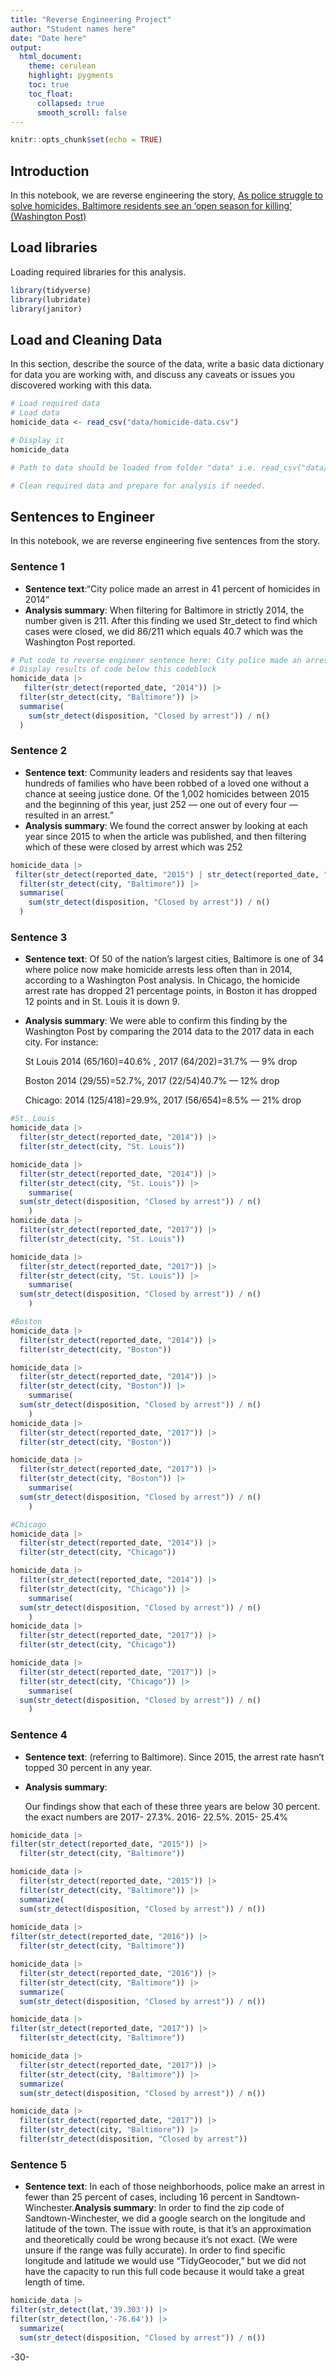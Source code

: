 ```yaml
---
title: "Reverse Engineering Project"
author: "Student names here"
date: "Date here"
output:
  html_document:
    theme: cerulean
    highlight: pygments
    toc: true
    toc_float:
      collapsed: true
      smooth_scroll: false
---
```


```r
knitr::opts_chunk$set(echo = TRUE)
```

## Introduction

In this notebook, we are reverse engineering the story, [As police struggle to solve homicides, Baltimore residents see an ‘open season for killing' (Washington Post)](https://www.washingtonpost.com/investigations/as-police-struggle-to-solve-homicides-baltimore-residents-see-an-open-season-for-killing/2018/12/26/7ee561e4-fb24-11e8-8c9a-860ce2a8148f_story.html)

## Load libraries

Loading required libraries for this analysis.

```r
library(tidyverse)
library(lubridate)
library(janitor)

```

## Load and Cleaning Data

In this section, describe the source of the data, write a basic data dictionary for data you are working with, and discuss any caveats or issues you discovered working with this data.

```r
# Load required data
# Load data
homicide_data <- read_csv("data/homicide-data.csv")

# Display it
homicide_data

# Path to data should be loaded from folder "data" i.e. read_csv("data/name_of_data.csv")

# Clean required data and prepare for analysis if needed. 

```

## Sentences to Engineer

In this notebook, we are reverse engineering five sentences from the story.

### Sentence 1

-   **Sentence text**:"City police made an arrest in 41 percent of homicides in 2014"
-   **Analysis summary**: When filtering for Baltimore in strictly 2014, the number given is 211. After this finding we used Str_detect to find which cases were closed, we did 86/211 which equals 40.7 which was the Washington Post reported.

```r
# Put code to reverse engineer sentence here: City police made an arrest in 41 percent of homicides in 2014
# Display results of code below this codeblock
homicide_data |>
   filter(str_detect(reported_date, "2014")) |>
  filter(str_detect(city, "Baltimore")) |>
  summarise(
    sum(str_detect(disposition, "Closed by arrest")) / n()
  )
```

### Sentence 2

-   **Sentence text**: Community leaders and residents say that leaves hundreds of families who have been robbed of a loved one without a chance at seeing justice done. Of the 1,002 homicides between 2015 and the beginning of this year, just 252 — one out of every four — resulted in an arrest."
-   **Analysis summary**: We found the correct answer by looking at each year since 2015 to when the article was published, and then filtering which of these were closed by arrest which was 252

```r
homicide_data |>
 filter(str_detect(reported_date, "2015") | str_detect(reported_date, "2016") | str_detect(reported_date, "2017"))|>
  filter(str_detect(city, "Baltimore")) |>
  summarise(
    sum(str_detect(disposition, "Closed by arrest")) / n()
  )
```

### Sentence 3

-   **Sentence text**: Of 50 of the nation’s largest cities, Baltimore is one of 34 where police now make homicide arrests less often than in 2014, according to a Washington Post analysis. In Chicago, the homicide arrest rate has dropped 21 percentage points, in Boston it has dropped 12 points and in St. Louis it is down 9.

-   **Analysis summary**: We were able to confirm this finding by the Washington Post by comparing the 2014 data to the 2017 data in each city. For instance:

    St Louis 2014 (65/160)=40.6% , 2017 (64/202)=31.7% — 9% drop

    Boston 2014 (29/55)=52.7%, 2017 (22/54)40.7% — 12% drop

    Chicago: 2014 (125/418)=29.9%, 2017 (56/654)=8.5% — 21% drop

```r
#St. Louis 
homicide_data |>
  filter(str_detect(reported_date, "2014")) |>
  filter(str_detect(city, "St. Louis")) 

homicide_data |>
  filter(str_detect(reported_date, "2014")) |>
  filter(str_detect(city, "St. Louis")) |>
    summarise(
  sum(str_detect(disposition, "Closed by arrest")) / n()
    )
homicide_data |>
  filter(str_detect(reported_date, "2017")) |>
  filter(str_detect(city, "St. Louis")) 

homicide_data |>
  filter(str_detect(reported_date, "2017")) |>
  filter(str_detect(city, "St. Louis")) |>
    summarise(
  sum(str_detect(disposition, "Closed by arrest")) / n()
    )

#Boston 
homicide_data |>
  filter(str_detect(reported_date, "2014")) |>
  filter(str_detect(city, "Boston")) 

homicide_data |>
  filter(str_detect(reported_date, "2014")) |>
  filter(str_detect(city, "Boston")) |>
    summarise(
  sum(str_detect(disposition, "Closed by arrest")) / n()
    )
homicide_data |>
  filter(str_detect(reported_date, "2017")) |>
  filter(str_detect(city, "Boston")) 

homicide_data |>
  filter(str_detect(reported_date, "2017")) |>
  filter(str_detect(city, "Boston")) |>
    summarise(
  sum(str_detect(disposition, "Closed by arrest")) / n()
    )

#Chicago 
homicide_data |>
  filter(str_detect(reported_date, "2014")) |>
  filter(str_detect(city, "Chicago")) 

homicide_data |>
  filter(str_detect(reported_date, "2014")) |>
  filter(str_detect(city, "Chicago")) |>
    summarise(
  sum(str_detect(disposition, "Closed by arrest")) / n()
    )
homicide_data |>
  filter(str_detect(reported_date, "2017")) |>
  filter(str_detect(city, "Chicago")) 

homicide_data |>
  filter(str_detect(reported_date, "2017")) |>
  filter(str_detect(city, "Chicago")) |>
    summarise(
  sum(str_detect(disposition, "Closed by arrest")) / n()
    )

```

### Sentence 4

-   **Sentence text**: (referring to Baltimore). Since 2015, the arrest rate hasn’t topped 30 percent in any year.

-   **Analysis summary**:

    Our findings show that each of these three years are below 30 percent. the exact numbers are 2017- 27.3%. 2016- 22.5%. 2015- 25.4%

```r
homicide_data |>
filter(str_detect(reported_date, "2015")) |>
  filter(str_detect(city, "Baltimore"))

homicide_data |>
  filter(str_detect(reported_date, "2015")) |>
  filter(str_detect(city, "Baltimore")) |>
  summarize(
  sum(str_detect(disposition, "Closed by arrest")) / n())
    
homicide_data |>
filter(str_detect(reported_date, "2016")) |>
  filter(str_detect(city, "Baltimore"))

homicide_data |>
  filter(str_detect(reported_date, "2016")) |>
  filter(str_detect(city, "Baltimore")) |>
  summarize(
  sum(str_detect(disposition, "Closed by arrest")) / n())

homicide_data |>
filter(str_detect(reported_date, "2017")) |>
  filter(str_detect(city, "Baltimore"))

homicide_data |>
  filter(str_detect(reported_date, "2017")) |>
  filter(str_detect(city, "Baltimore")) |>
  summarize(
  sum(str_detect(disposition, "Closed by arrest")) / n())

homicide_data |> 
  filter(str_detect(reported_date, "2017")) |>
  filter(str_detect(city, "Baltimore")) |>
  filter(str_detect(disposition, "Closed by arrest"))

```

### Sentence 5

-   **Sentence text**: In each of those neighborhoods, police make an arrest in fewer than 25 percent of cases, including 16 percent in Sandtown-Winchester.**Analysis summary**: In order to find the zip code of Sandtown-Winchester, we did a google search on the longitude and latitude of the town. The issue with route, is that it's an approximation and theoretically could be wrong because it's not exact. (We were unsure if the range was fully accurate). In order to find specific longitude and latitude we would use “TidyGeocoder,” but we did not have the capacity to run this full code because it would take a great length of time.

```r
homicide_data |>
filter(str_detect(lat,'39.303')) |>
filter(str_detect(lon,'-76.64')) |>
  summarize(
  sum(str_detect(disposition, "Closed by arrest")) / n())


```

-30-
